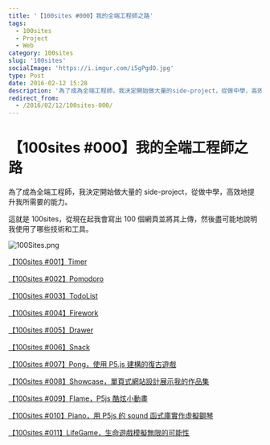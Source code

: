 ```yaml
---
title: '【100sites #000】我的全端工程師之路'
tags:
  - 100sites
  - Project
  - Web
category: 100sites
slug: '100sites'
socialImage: 'https://i.imgur.com/i5gPgdO.jpg'
type: Post
date: 2016-02-12 15:28
description: '為了成為全端工程師，我決定開始做大量的side-project，從做中學，高效地提升我所需要的能力。'
redirect_from:
  - /2016/02/12/100sites-000/
---
```


# 【100sites #000】我的全端工程師之路

為了成為全端工程師，我決定開始做大量的 side-project，從做中學，高效地提升我所需要的能力。

這就是 100sites，從現在起我會寫出 100 個網頁並將其上傳，然後盡可能地說明我使用了哪些技術和工具。

![100Sites.png](https://imgur.com/i5gPgdO.png)

[【100sites #001】Timer](https://easonchang.com/2016/02/12/100sites-001-timer/)

[【100sites #002】Pomodoro](https://easonchang.com/2016/02/12/100sites-002-pomodoro/)

[【100sites #003】TodoList](https://easonchang.com/2016/02/13/100sites-003-todolist/)

[【100sites #004】Firework](https://easonchang.com/2016/02/14/100sites-004-firework/)

[【100sites #005】Drawer](https://easonchang.com/2016/02/15/100sites-005-drawer/)

[【100sites #006】Snack](https://easonchang.com/2016/02/16/100sites-006-snack/)

[【100sites #007】Pong，使用 P5.js 建構的復古遊戲](https://easonchang.com/2016/03/19/100sites-007-pong/)

[【100sites #008】Showcase，單頁式網站設計展示我的作品集](https://easonchang.com/2016/03/20/100sites-008-showcase/)

[【100sites #009】Flame，P5js 酷炫小動畫](https://easonchang.com/2016/03/23/100sites-009-flame/)

[【100sites #010】Piano，用 P5js 的 sound 函式庫實作虛擬鋼琴](https://easonchang.com/2016/03/25/100sites-010-piano/)

[【100sites #011】LifeGame，生命遊戲模擬無限的可能性](https://easonchang.com/2016/03/28/100sites-011-lifegame/)
